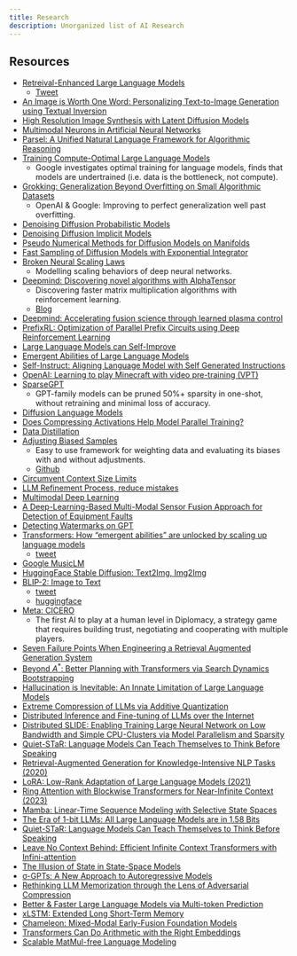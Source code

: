 ```yaml
---
title: Research
description: Unorganized list of AI Research
---
```


## Resources

- [Retreival-Enhanced Large Language Models](https://arxiv.org/abs/2301.00303)
    - [Tweet](https://twitter.com/omarsar0/status/1610469384224473088?s=20&t=ooKBDOSX4f3N4fzPDNLjSw)
- [An Image is Worth One Word: Personalizing Text-to-Image Generation using Textual Inversion](https://arxiv.org/abs/2208.01618)
- [High Resolution Image Synthesis with Latent Diffusion Models](https://arxiv.org/abs/2112.10752)
- [Multimodal Neurons in Artificial Neural Networks](https://distill.pub/2021/multimodal-neurons/)
- [Parsel: A Unified Natural Language Framework for Algorithmic Reasoning](https://arxiv.org/abs/2212.10561)
- [Training Compute-Optimal Large Language Models](https://arxiv.org/abs/2203.15556) 
    - Google investigates optimal training for language models, finds that models are undertrained (i.e. data is the bottleneck, not compute).
- [Grokking: Generalization Beyond Overfitting on Small Algorithmic Datasets](https://arxiv.org/pdf/2201.02177.pdf) 
    - OpenAI & Google: Improving to perfect generalization well past overfitting.
- [Denoising Diffusion Probabilistic Models](https://arxiv.org/abs/2006.11239)
- [Denoising Diffusion Implicit Models](https://arxiv.org/abs/2010.02502)
- [Pseudo Numerical Methods for Diffusion Models on Manifolds](https://arxiv.org/abs/2202.09778)
- [Fast Sampling of Diffusion Models with Exponential Integrator](https://arxiv.org/abs/2204.13902)
- [Broken Neural Scaling Laws](https://arxiv.org/pdf/2210.14891.pdf) 
    - Modelling scaling behaviors of deep neural networks.
- [Deepmind: Discovering novel algorithms with AlphaTensor](https://www.nature.com/articles/s41586-022-05172-4) 
    - Discovering faster matrix multiplication algorithms with reinforcement learning.
    - [Blog](https://www.deepmind.com/blog/discovering-novel-algorithms-with-alphatensor)
- [Deepmind: Accelerating fusion science through learned plasma control](https://www.deepmind.com/blog/accelerating-fusion-science-through-learned-plasma-control)
- [PrefixRL: Optimization of Parallel Prefix Circuits using Deep Reinforcement Learning](https://arxiv.org/abs/2205.07000)
- [Large Language Models can Self-Improve](https://arxiv.org/abs/2210.11610)
- [Emergent Abilities of Large Language Models](https://arxiv.org/pdf/2206.07682.pdf)
- [Self-Instruct: Aligning Language Model with Self Generated Instructions](https://arxiv.org/pdf/2212.10560.pdf)
- [OpenAI: Learning to play Minecraft with video pre-training (VPT)](https://openai.com/blog/vpt/)
- [SparseGPT](https://arxiv.org/abs/2301.00774)     
    - GPT-family models can be pruned 50%+ sparsity in one-shot, without retraining and minimal loss of accuracy.
- [Diffusion Language Models](https://benanne.github.io/2023/01/09/diffusion-language.html)
- [Does Compressing Activations Help Model Parallel Training?](https://t.co/xecl0lOlo1)
- [Data Distillation](https://t.co/qZBhgSofuX)
- [Adjusting Biased Samples](https://t.co/yVKBfdjAZa) 
    - Easy to use framework for weighting data and evaluating its biases with and without adjustments.
    - [Github](https://t.co/bDJw0ix2zN)
- [Circumvent Context Size Limits](https://t.co/1RcV8fhUSW)
- [LLM Refinement Process, reduce mistakes](https://twitter.com/cwolferesearch/status/1613643034717028352)
- [Multimodal Deep Learning](https://t.co/zVnIcSwMIW)
- [A Deep-Learning-Based Multi-Modal Sensor Fusion Approach for Detection of Equipment Faults](https://www.mdpi.com/2075-1702/10/11/1105)
- [Detecting Watermarks on GPT](https://twitter.com/tomgoldsteincs/status/1618287665006403585?s=20&t=M3iFtvAjzAXtua_e1l-WzQ)
- [Transformers: How "emergent abilities" are unlocked by scaling up language models](https://t.co/Bqht9OEw7m)
    - [tweet](https://twitter.com/_jasonwei/status/1618331876623523844?s=20&t=0Lv9OBeHcPZ7drotXNbVyg)
- [Google MusicLM](https://twitter.com/nonmayorpete/status/1618996491649171457?s=20&t=zYURx0HbIgrKRcnPSRb4MQ)
- [HuggingFace Stable Diffusion: Text2Img, Img2Img](https://huggingface.co/spaces/camenduru/webui)
- [BLIP-2: Image to Text](https://github.com/salesforce/LAVIS/tree/main/projects/blip2)
    - [tweet](https://twitter.com/LiJunnan0409/status/1621649677543440384?s=20&t=OdX-rH843kQC2bO6FvbRdw)
    - [huggingface](https://huggingface.co/spaces/Salesforce/BLIP2)
- [Meta: CICERO](https://ai.facebook.com/research/cicero/) 
    - The first AI to play at a human level in Diplomacy, a strategy game that requires building trust, negotiating and cooperating with multiple players.
- [Seven Failure Points When Engineering a Retrieval Augmented Generation System](https://arxiv.org/abs/2401.05856)
- [Beyond $A^*$: Better Planning with Transformers via Search Dynamics Bootstrapping](https://arxiv.org/pdf/2402.14083.pdf)
- [Hallucination is Inevitable: An Innate Limitation of Large Language Models](https://arxiv.org/abs/2401.11817)
- [Extreme Compression of LLMs via Additive Quantization](https://arxiv.org/abs/2401.06118)
- [Distributed Inference and Fine-tuning of LLMs over the Internet](https://browse.arxiv.org/html/2312.08361v1)
- [Distributed SLIDE: Enabling Training Large Neural Network on Low Bandwidth and Simple CPU-Clusters via Model Parallelism and Sparsity](https://arxiv.org/pdf/2201.12667.pdf)
- [Quiet-STaR: Language Models Can Teach Themselves to Think Before Speaking](https://arxiv.org/abs/2403.09629)
- [Retrieval-Augmented Generation for Knowledge-Intensive NLP Tasks (2020)](http://arxiv.org/abs/2005.11401)
- [LoRA: Low-Rank Adaptation of Large Language Models (2021)](http://arxiv.org/abs/2106.09685)
- [Ring Attention with Blockwise Transformers for Near-Infinite Context (2023)](http://arxiv.org/abs/2310.01889)
- [Mamba: Linear-Time Sequence Modeling with Selective State Spaces](http://arxiv.org/abs/2310.01889)
- [The Era of 1-bit LLMs: All Large Language Models are in 1.58 Bits](http://arxiv.org/abs/2402.17764)
- [Quiet-STaR: Language Models Can Teach Themselves to Think Before Speaking](http://arxiv.org/abs/2403.09629)
- [Leave No Context Behind: Efficient Infinite Context Transformers with Infini-attention](http://arxiv.org/abs/2404.07143)
- [The Illusion of State in State-Space Models](http://arxiv.org/abs/2404.08819)
- [σ-GPTs: A New Approach to Autoregressive Models](http://arxiv.org/abs/2404.09562)
- [Rethinking LLM Memorization through the Lens of Adversarial Compression](http://arxiv.org/abs/2404.15146)
- [Better & Faster Large Language Models via Multi-token Prediction](http://arxiv.org/abs/2404.19737)
- [xLSTM: Extended Long Short-Term Memory](http://arxiv.org/abs/2405.04517)
- [Chameleon: Mixed-Modal Early-Fusion Foundation Models](http://arxiv.org/abs/2405.09818)
- [Transformers Can Do Arithmetic with the Right Embeddings](http://arxiv.org/abs/2405.17399)
- [Scalable MatMul-free Language Modeling](http://arxiv.org/abs/2406.02528)
